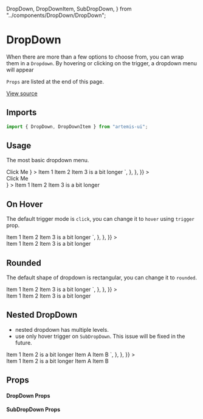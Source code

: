   DropDown,
  DropDownItem,
  SubDropDown,
} from "../components/DropDown/DropDown";

<Meta title="Design System/DropDown" component={DropDown} />

# DropDown

When there are more than a few options to choose from, you can wrap them in a `Dropdown`.
By hovering or clicking on the trigger, a dropdown menu will appear

`Props` are listed at the end of this page.

[View source](https://github.com/iamrishupatel/artemis-ui/tree/main/src/components/DropDown)

## Imports

```js
import { DropDown, DropDownItem } from "artemis-ui";
```

## Usage

The most basic dropdown menu.

<Canvas withSource="open">
  <Story
    name="base"
    parameters={{
      docs: {
        source: {
          code: `
<DropDown 
  label={
    <div style={{display : "flex", alignItems : "center"}}>
      Click Me <AiOutlineDown />
    </div>
    }
>
  <DropDownItem>Item 1</DropDownItem>
  <DropDownItem>Item 2</DropDownItem>
  <DropDownItem>Item 3 is a bit longer</DropDownItem>
</DropDown>
`,
        },
      },
    }}
  >
    <div style={{ height: "10rem" }}>
      <DropDown
        label={
          <div style={{ display: "flex", alignItems: "center" }}>
            Click Me <AiOutlineDown />
          </div>
        }
      >
        <DropDownItem>Item 1</DropDownItem>
        <DropDownItem>Item 2</DropDownItem>
        <DropDownItem>Item 3 is a bit longer</DropDownItem>
      </DropDown>
    </div>
  </Story>
</Canvas>

## On Hover

The default trigger mode is `click`, you can change it to `hover` using `trigger` prop.

<Canvas withSource="open">
  <Story
    name="hover"
    parameters={{
      docs: {
        source: {
          code: `
<DropDown trigger="hover" label="Hover Me">
  <DropDownItem>Item 1</DropDownItem>
  <DropDownItem>Item 2</DropDownItem>
  <DropDownItem>Item 3 is a bit longer</DropDownItem>
</DropDown>
`,
        },
      },
    }}
  >
    <div style={{ height: "10rem" }}>
      <DropDown trigger="hover" label="Hover Me">
        <DropDownItem>Item 1</DropDownItem>
        <DropDownItem>Item 2</DropDownItem>
        <DropDownItem>Item 3 is a bit longer</DropDownItem>
      </DropDown>
    </div>
  </Story>
</Canvas>

## Rounded

The default shape of dropdown is rectangular, you can change it to `rounded`.

<Canvas withSource="open">
  <Story
    name="rounded"
    parameters={{
      docs: {
        source: {
          code: `
<DropDown  shape="rounded" label="Hover Me">
  <DropDownItem>Item 1</DropDownItem>
  <DropDownItem>Item 2</DropDownItem>
  <DropDownItem>Item 3 is a bit longer</DropDownItem>
</DropDown>
`,
        },
      },
    }}
  >
    <div style={{ height: "10rem" }}>
      <DropDown shape="rounded" label="Click Me">
        <DropDownItem>Item 1</DropDownItem>
        <DropDownItem>Item 2</DropDownItem>
        <DropDownItem>Item 3 is a bit longer</DropDownItem>
      </DropDown>
    </div>
  </Story>
</Canvas>

## Nested DropDown

- nested dropdown has multiple levels.
- use only hover trigger on `SubDropDown`. This issue will be fixed in the future.

<Canvas>
  <Story
    name="nested"
    parameters={{
      docs: {
        source: {
          code: `
<DropDown shape="rounded" label="Click Me">
  <DropDownItem>Item 1</DropDownItem>
  <DropDownItem>Item 2 is a bit longer</DropDownItem>
  <SubDropDown label="nested dropdown >>">
    <DropDownItem>Item A </DropDownItem>
    <DropDownItem>Item B </DropDownItem>
  </SubDropDown>
</DropDown>
`,
        },
      },
    }}
  >
    <div style={{ height: "15rem" }}>
      <DropDown shape="rounded" label="Click Me">
        <DropDownItem>Item 1</DropDownItem>
        <DropDownItem>Item 2 is a bit longer</DropDownItem>
        <SubDropDown label="nested dropdown >>">
          <DropDownItem>Item A </DropDownItem>
          <DropDownItem>Item B </DropDownItem>
        </SubDropDown>
      </DropDown>
    </div>
  </Story>
</Canvas>

## Props

#### DropDown Props

<ArgsTable of={DropDown} />

#### SubDropDown Props

<ArgsTable of={SubDropDown} />
